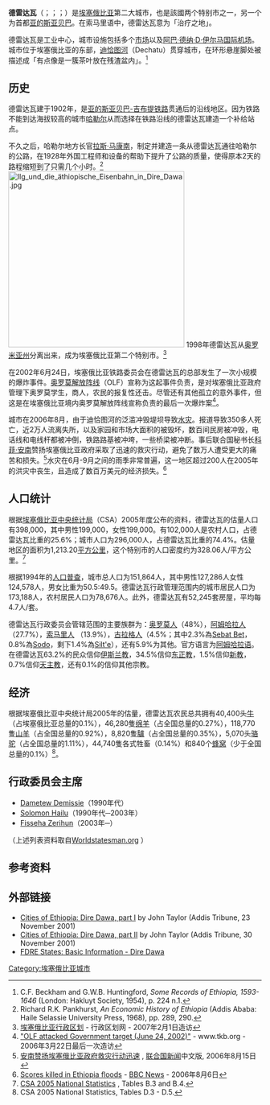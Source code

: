 {{noteTA
|G1=地名
}}
{{Infobox City 
|native_name = ድሬ ዳዋ
|image_skyline = ET-Dire Dawa, Ethiopia (13).JPG
|name = 德雷达瓦
|other_name = {{lang|so|Dire Dawa}}<br>{{lang|ar|ديري داوا}}<br>{{lang|om|Dirre Dhawaa}}
|nickname= Dirah Dawah
| image_flag                      = Flag of Dire Dawa.png
| flag_size                       = 
| image_seal                      = Dire Dawa Administration emblem.png 
|pushpin_map = Ethiopia
|mapsize = 
|map_caption = 埃塞俄比亚全境地图，红点为德雷达瓦
|subdivision_type = 國家
|subdivision_name = {{ETH}}
|subdivision_type1 = 區域
|subdivision_name1 = 特别市
|established_title = 建立
|established_date = 1902年
|leader_title = 市長
|leader_name = Adam Farah
|area_magnitude =
|area_total_km2 = 1300
|area_land =  
|area_water = 
|population_as_of = 2008年
|population_urban = 
|population_note = 
|population_total = 607,321
|population_metro = 1,274,869
|area_metro = 
|population_density_km2 = auto
|timezone = [[東非時間|EAT]] 
|utc_offset = +3 
|timezone_DST = [[東非時間|EAT]]
|utc_offset_DST = +3
|latd=9|latm=35|lats=|latNS=N 
|longd=41|longm=52|longs=|longEW=E 
|elevation_m = 1276
|elevation_ft =      
|area_code = +251 25
|website = {{url|www.dire-dawa.gov.et}}
|footnotes = 
}}
'''德雷达瓦'''（{{lang-am|ድሬ ዳዋ}}；{{lang-so|Dirirdhaba}}；{{lang-ar|ديري داوا}}；{{lang-om|Dirre Dhawaa}}）是[[埃塞俄比亚|埃塞俄比亚]]第二大城市，也是該國两个特别市之一，另一个为首都[[亚的斯亚贝巴|亚的斯亚贝巴]]。在索马里语中，德雷达瓦意为「治疗之地」。

德雷达瓦是工业中心，城市设施包括多个[[市场|市场]]以及[[阿巴·德纳·D·伊尔马国际机场|阿巴·德纳·D·伊尔马国际机场]]。城市位于埃塞俄比亚的东部，[[迪恰图河|迪恰图河]]（Dechatu）贯穿城市，在环形悬崖脚处被描述成「有点像是一簇茶叶放在残渣盆内」。<ref>C.F. Beckham and G.W.B. Huntingford, ''Some Records of Ethiopia, 1593-1646'' (London: Hakluyt Society, 1954), p. 224 n.1.</ref>

== 历史 ==
德雷达瓦建于1902年，是[[衣索－吉布提鐵路|亚的斯亚贝巴-吉布提铁路]]贯通后的沿线地区。因为铁路不能到达海拔较高的城市[[哈勒尔|哈勒尔]]从而选择在铁路沿线的德雷达瓦建造一个补给站点。

不久之后，哈勒尔地方长官[[拉斯·马康南|拉斯·马康南]]，制定并建造一条从德雷达瓦通往哈勒尔的公路，在1928年外国工程师和设备的帮助下提升了公路的质量，使得原本2天的路程缩短到了只需几个小时。<ref>Richard R.K. Pankhurst, ''An Economic History of Ethiopia'' (Addis Ababa: Haile Selassie University Press, 1968), pp. 289, 290.</ref>
[[File:Ilg_und_die_äthiopische_Eisenbahn_in_Dire_Dawa.jpg|350px]]
1998年德雷达瓦从[[奥罗米亚州|奥罗米亚州]]分离出来，成为埃塞俄比亚第二个特别市。<ref>[http://www.xzqh.org/waiguo/africa/3007.htm 埃塞俄比亚行政区划] {{webarchive|url=https://web.archive.org/web/20061230150337/http://www.xzqh.org/waiguo/africa/3007.htm |date=2006-12-30 }} - 行政区划网 - 2007年2月1日造访</ref>

在2002年6月24日，埃塞俄比亚铁路委员会在德雷达瓦的总部发生了一次小规模的爆炸事件。[[奥罗莫解放阵线|奥罗莫解放阵线]]（OLF）宣称为这起事件负责，是对埃塞俄比亚政府管理下奥罗莫学生，商人，农民的报复性还击。尽管还有其他孤立的意外事件，但这是在埃塞俄比亚境内奥罗莫解放阵线宣称负责的最后一次爆炸案<ref>[http://www.tkb.org/Incident.jsp?incID=10529 "OLF attacked Government target (June 24, 2002)"] {{webarchive|url=https://web.archive.org/web/20090505080916/http://www.tkb.org/Incident.jsp?incID=10529 |date=五月 5, 2009 }} - www.tkb.org - 2006年3月22日最后一次造访</ref>。

城市在2006年8月，由于迪恰图河的泛滥冲毁堤坝导致[[水灾|水灾]]。报道导致350多人死亡，近2万人流离失所，以及家园和市场大面积的被毁坏，数百间民房被冲毁，电话线和电线杆都被冲倒，铁路路基被冲垮，一些桥梁被冲断。事后联合国秘书长[[科菲·安南|科菲·安南]]赞扬埃塞俄比亚政府采取了迅速的救灾行动，避免了数万人遭受更大的痛苦和损失。<ref>[http://www.un.org/chinese/News/fullstorynews.asp?newsID=6246 安南赞扬埃塞俄比亚政府救灾行动迅速] {{Wayback|url=http://www.un.org/chinese/News/fullstorynews.asp?newsID=6246 |date=20070715111933 }}, [[联合国|联合国新闻]]中文版, 2006年8月15日</ref>水灾在6月-9月之间的雨季非常普遍，这一地区超过200人在2005年的洪灾中丧生，且造成了数百万美元的经济损失。<ref>[http://news.bbc.co.uk/2/hi/africa/5250386.stm Scores killed in Ethiopia floods] {{Wayback|url=http://news.bbc.co.uk/2/hi/africa/5250386.stm |date=20210125002010 }} - [[BBC_News|BBC News]] - 2006年8月6日</ref>

== 人口统计 ==
根据[[埃塞俄比亚中央统计局|埃塞俄比亚中央统计局]]（CSA）2005年度公布的资料，德雷达瓦的估量人口有398,000，其中男性199,000，女性199,000。有102,000人是农村人口，占德雷达瓦比重的25.6%；城市人口为296,000人，占德雷达瓦比重的74.4%。估量地区的面积为1,213.20[[平方公里|平方公里]]，这个特别市的人口密度约为328.06人/平方公里。<ref>[http://www.csa.gov.et/text_files/2005_national_statistics.htm CSA 2005 National Statistics] {{webarchive|url=https://web.archive.org/web/20080731152750/http://www.csa.gov.et/text_files/2005_national_statistics.htm |date=2008-07-31 }}, Tables B.3 and B.4.</ref>

根据1994年的[[人口普查|人口普查]]，城市总人口为151,864人，其中男性127,286人女性124,578人，男女比重为50.5:49.5。德雷达瓦行政管理范围内的城市居民人口为173,188人，农村居民人口为78,676人。此外，德雷达瓦有52,245套房屋，平均每4.7人/套。

德雷达瓦行政委员会管辖范围的主要族群为：[[奥罗莫人|奥罗莫人]]（48%），[[阿姆哈拉人|阿姆哈拉人]]（27.7%），[[索马里人|索马里人]] （13.9%），[[古拉格人|古拉格人]]（4.5%；其中2.3%為[[Sebat_Bet_Gurage_language|Sebat Bet]]，0.8%為[[Sodo|Sodo]]，剩下1.4%為[[Silt'e|Silt'e]]），还有5.9%为其他。官方语言为[[阿姆哈拉语|阿姆哈拉语]]。在德雷达瓦63.2%的民众信仰[[伊斯兰教|伊斯兰教]]，34.5%信仰[[东正教|东正教]]，1.5%信仰[[新教|新教]]，0.7%信仰[[天主教|天主教]]，还有0.1%的信仰其他宗教。

== 经济 ==
根据埃塞俄比亚中央统计局2005年的估量，德雷达瓦农民总共拥有40,400头[[牛|牛]]（占埃塞俄比亚总量的0.1%），46,280隻[[绵羊|绵羊]]（占全国总量的0.27%），118,770隻[[山羊|山羊]]（占全国总量的0.92%），8,820隻[[驢|驢]]（占全国总量的0.35%），5,070头[[骆驼|骆驼]]（占全国总量的1.11%），44,740隻各式牲畜（0.14%）和840个[[蜂窝|蜂窝]]（少于全国总量的0.1%）<ref>CSA 2005 National Statistics, Tables D.3 - D.5.</ref>。

==行政委员会主席 == 
*[[Dametew_Demissie|Dametew Demissie]]（1990年代）
*[[Solomon_Hailu|Solomon Hailu]]（1990年代─2003年）
*[[Fisseha_Zerihun|Fisseha Zerihun]]（2003年─）

（上述列表资料取自[http://www.worldstatesmen.org/Ethiopia_Regions.html Worldstatesman.org] {{Wayback|url=http://www.worldstatesmen.org/Ethiopia_Regions.html |date=20131004225457 }}）

== 参考资料 ==
<references/>

==外部链接==

* [http://www.addistribune.com/Archives/2001/11/23-11-01/CITIES.htm Cities of Ethiopia: Dire Dawa, part I] {{Wayback|url=http://www.addistribune.com/Archives/2001/11/23-11-01/CITIES.htm |date=20070607141336 }} by John Taylor (Addis Tribune, 23 November 2001)
* [http://www.addistribune.com/Archives/2001/11/30-11-01/CITIES.htm Cities of Ethiopia: Dire Dawa, part II] {{Wayback|url=http://www.addistribune.com/Archives/2001/11/30-11-01/CITIES.htm |date=20070607155030 }} by John Taylor (Addis Tribune, 30 November 2001)
* [https://web.archive.org/web/20070118220923/http://www.ethiopar.net/English/basinfo/infodire.html FDRE States: Basic Information - Dire Dawa]

{{DEFAULTSORT:Dire Dawa}}
{{Ethiopia divisions}}
[[Category:埃塞俄比亚城市|Category:埃塞俄比亚城市]]

{{coord|9|35|N|41|52|E|display=title}}